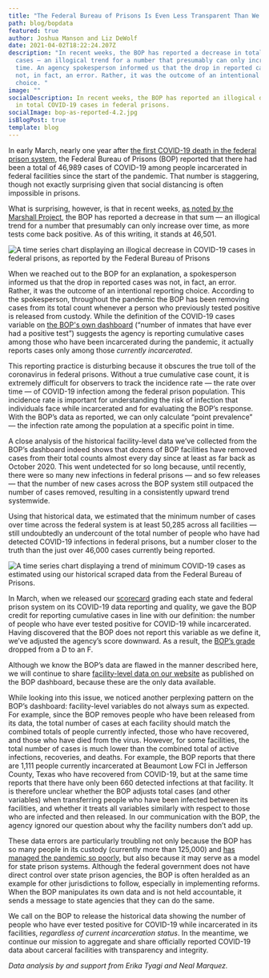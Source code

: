 ```yaml
---
title: "The Federal Bureau of Prisons Is Even Less Transparent Than We’d Thought "
path: blog/bopdata
featured: true
author: Joshua Manson and Liz DeWolf
date: 2021-04-02T18:22:24.207Z
description: "In recent weeks, the BOP has reported a decrease in total COVID-19
  cases — an illogical trend for a number that presumably can only increase over
  time. An agency spokesperson informed us that the drop in reported cases was
  not, in fact, an error. Rather, it was the outcome of an intentional reporting
  choice. "
image: ""
socialDescription: In recent weeks, the BOP has reported an illogical decrease
  in total COVID-19 cases in federal prisons.
socialImage: bop-as-reported-4.2.jpg
isBlogPost: true
template: blog
---
```

In early March, nearly one year after [the first COVID-19 death in the federal prison system](https://www.nbcnews.com/news/us-news/1st-federal-inmate-die-coronavirus-wrote-heartbreaking-letter-judge-n1176961), the Federal Bureau of Prisons (BOP) reported that there had been a total of 46,989 cases of COVID-19 among people incarcerated in federal facilities since the start of the pandemic. That number is staggering, though not exactly surprising given that social distancing is often impossible in prisons. 

What is surprising, however, is that in recent weeks, [as noted by the Marshall Project](https://twitter.com/MarshallProj/status/1375500147384270852), the BOP has reported a decrease in that sum — an illogical trend for a number that presumably can only increase over time, as more tests come back positive. As of this writing, it stands at 46,501.

![A time series chart displaying an illogical decrease in COVID-19 cases in federal prisons, as reported by the Federal Bureau of Prisons](bop-as-reported-4.2.jpg "People who have been infected with COVID-19 in federal prisons, as reported by the BOP")

When we reached out to the BOP for an explanation, a spokesperson informed us that the drop in reported cases was not, in fact, an error. Rather, it was the outcome of an intentional reporting choice. According to the spokesperson, throughout the pandemic the BOP has been removing cases from its total count whenever a person who previously tested positive is released from custody. While the definition of the COVID-19 cases variable on [the BOP's own dashboard](https://www.bop.gov/coronavirus/) (“number of inmates that have ever had a positive test”) suggests the agency is reporting cumulative cases among those who have been incarcerated during the pandemic, it actually reports cases only among those *currently incarcerated*.

This reporting practice is disturbing because it obscures the true toll of the coronavirus in federal prisons. Without a true cumulative case count, it is extremely difficult for observers to track the incidence rate — the rate over time — of COVID-19 infection among the federal prison population. This incidence rate is important for understanding the risk of infection that individuals face while incarcerated and for evaluating the BOP’s response. With the BOP’s data as reported, we can only calculate “point prevalence” — the infection rate among the population at a specific point in time.

A close analysis of the historical facility-level data we’ve collected from the BOP’s dashboard indeed shows that dozens of BOP facilities have removed cases from their total counts almost every day since at least as far back as October 2020. This went undetected for so long because, until recently, there were so many new infections in federal prisons — and so few releases — that the number of new cases across the BOP system still outpaced the number of cases removed, resulting in a consistently upward trend systemwide. 

Using that historical data, we estimated that the minimum number of cases over time across the federal system is at least 50,285 across all facilities — still undoubtedly an undercount of the total number of people who have had detected COVID-19 infections in federal prisons, but a number closer to the truth than the just over 46,000 cases currently being reported.

![A time series chart displaying a trend of minimum COVID-19 cases as estimated using our historical scraped data from the Federal Bureau of Prisons.](bop-minimum-estimate-4.2.jpg "Minimum number of people who have been infected with COVID-19 in federal prisons, estimated using our historical BOP data ")

In March, when we released our [scorecard](https://uclacovidbehindbars.org/blog/scorecard) grading each state and federal prison system on its COVID-19 data reporting and quality, we gave the BOP credit for reporting cumulative cases in line with our definition: the number of people who have ever tested positive for COVID-19 while incarcerated. Having discovered that the BOP does not report this variable as we define it, we’ve adjusted the agency’s score downward. As a result, the [BOP’s grade](https://uclacovidbehindbars.org/federal/#scorecard) dropped from a D to an F. 

Although we know the BOP’s data are flawed in the manner described here, we will continue to share [facility-level data on our website](https://uclacovidbehindbars.org/federal) as published on the BOP dashboard, because these are the only data available. 

While looking into this issue, we noticed another perplexing pattern on the BOP’s dashboard: facility-level variables do not always sum as expected. For example, since the BOP removes people who have been released from its data, the total number of cases at each facility should match the combined totals of people currently infected, those who have recovered, and those who have died from the virus. However, for some facilities, the total number of cases is much lower than the combined total of active infections, recoveries, and deaths. For example, the BOP reports that there are 1,111 people currently incarcerated at Beaumont Low FCI in Jefferson County, Texas who have recovered from COVID-19, but at the same time reports that there have only been 660 detected infections at that facility. It is therefore unclear whether the BOP adjusts total cases (and other variables) when transferring people who have been infected between its facilities, and whether it treats all variables similarly with respect to those who are infected and then released. In our communication with the BOP, the agency ignored our question about why the facility numbers don’t add up.

These data errors are particularly troubling not only because the BOP has so many people in its custody (currently more than 125,000) and [has managed the pandemic so poorly](https://www.pbs.org/newshour/nation/over-70-of-tested-inmates-in-federal-prisons-have-covid-19), but also because it may serve as a model for state prison systems. Although the federal government does not have direct control over state prison agencies, the BOP is often heralded as an example for other jurisdictions to follow, especially in implementing reforms. When the BOP manipulates its own data and is not held accountable, it sends a message to state agencies that they can do the same.

We call on the BOP to release the historical data showing the number of people who have ever tested positive for COVID-19 while incarcerated in its facilities, *regardless of current incarceration status*. In the meantime, we continue our mission to aggregate and share officially reported COVID-19 data about carceral facilities with transparency and integrity.

*Data analysis by and support from Erika Tyagi and Neal Marquez.*